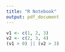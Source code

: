```yaml
---
title: "R Notebook"
output: pdf_document
---
```



```r
v1 <- c(1, 2, 3)
v2 <- c(2, 3, 4)
(v1 > 0) || (v2 > 3)
```

\begin{table}[!h]
        \centering
        
\begin{tabular}{p{0.50\textwidth}p{0.50\textwidth}}
1. $\displaystyle x+1$ & 4. $\displaystyle x^{2}$ \\
2. $\displaystyle 2y-1$ & 5. $\displaystyle xxx$ \\
3. $\displaystyle 1+1$ & 6. $\displaystyle 2xy$ \\


\end{tabular}
        
        \end{table}
        
        
\begin{center}
$\displaystyle \begin{array}{ll}
&3481\\
\cline{2-2}
3 )\kern-0.7em&4444\\
&\kern-0.4em\begin{array}[t]{l}
\underline{3}\\
14\\
\underline{12\ \ }\\
\kern+0.53em 24\\
\kern+0.53em\underline{24\ }\\
\kern+1.58em 4\ \ \\
\kern+1.58em\underline{3}\\
\kern+1.58em 1
\end{array}
\end{array}$
\end{center}


\begin{gather*}
\begin{array}{ c c c }
! & \int ^{a}_{b} f'( x) dx=\underbrace{\overbrace{f( b) -f( a)}^{}}_{bvnbvnbvbnvnbvbnvbnvnvn} & \underbrace{\frac{1}{4} W_{\mu \nu } \cdot W^{\mu \nu } -\frac{1}{4} B_{\mu \nu } B^{\mu \nu } -\frac{1}{4} G^{a}_{\mu \nu } G^{\mu \nu }_{a}}_{\mathrm{kinetic\ energies\ and\ self-interactions\ of\ the\ gauge\ bosons}}\\
 & \Vert x+y\Vert \geq \overbrace{\bigl|\Vert x\Vert -\Vert y\Vert \bigr|}^{\mathrm{ordinate}} & \nabla \cdot \mathbf{D} =\rho \ \mathrm{and} \ \nabla \cdot \mathbf{B} =0\ \\
 &  & \nabla \times \mathbf{E} =-\frac{\partial \mathbf{B}}{\partial t} \ \mathrm{and} \ \nabla \times \mathbf{H} =\mathbf{J} +\frac{\partial \mathbf{D}}{\partial t}\\
 & y=\frac{\sum\limits _{i} w_{i} y_{i}}{\sum\limits _{i} w_{i}} \ \ ,i=1,2...k & e=\lim\limits _{n\rightarrow \infty }\left( 1+\frac{1}{n}\right)^{n}\\
 &  & 
\end{array}\\
\dot{x}_{i} =a_{i} x_{i'} -( d+a_{i0} +a_{i1}) x_{i} +rx_{i}( f_{i} -\phi )
\end{gather*}
